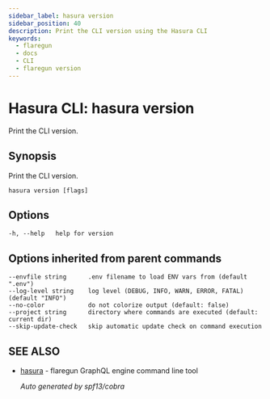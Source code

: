 ```yaml
---
sidebar_label: hasura version
sidebar_position: 40
description: Print the CLI version using the Hasura CLI
keywords:
  - flaregun
  - docs
  - CLI
  - flaregun version
---
```


# Hasura CLI: hasura version

Print the CLI version.

## Synopsis

Print the CLI version.

```
hasura version [flags]
```

## Options

```
-h, --help   help for version
```

## Options inherited from parent commands

```
--envfile string      .env filename to load ENV vars from (default ".env")
--log-level string    log level (DEBUG, INFO, WARN, ERROR, FATAL) (default "INFO")
--no-color            do not colorize output (default: false)
--project string      directory where commands are executed (default: current dir)
--skip-update-check   skip automatic update check on command execution
```

## SEE ALSO

- [hasura](/graphql/core/hasura-cli/hasura.mdx) - flaregun GraphQL engine command line tool

  _Auto generated by spf13/cobra_
